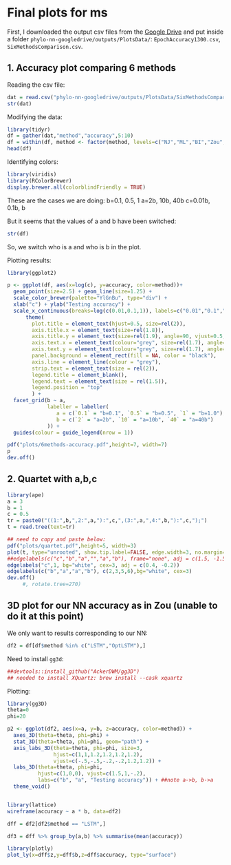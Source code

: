 # Final plots for ms

First, I downloaded the output csv files from the [Google Drive](https://drive.google.com/drive/u/2/folders/1G_ied9kMbcJTt_ZNWWN67SAkggFISNGT) and put inside a folder `phylo-nn-googledrive/outputs/PlotsData/`: `EpochAccuracy1300.csv`, `SixMethodsComparison.csv`.

## 1. Accuracy plot comparing 6 methods

Reading the csv file:
```r
dat = read.csv("phylo-nn-googledrive/outputs/PlotsData/SixMethodsComparison.csv", header=TRUE)
str(dat)
```

Modifying the data:
```r
library(tidyr)
df = gather(dat,"method","accuracy",5:10)
df = within(df, method <- factor(method, levels=c("NJ","ML","BI","Zou","LSTM","OptLSTM")))
head(df)
```

Identifying colors:
```r
library(viridis)
library(RColorBrewer)
display.brewer.all(colorblindFriendly = TRUE)
```

These are the cases we are doing:
b=0.1, 0.5, 1
a=2b, 10b, 40b
c=0.01b, 0.1b, b

But it seems that the values of a and b have been switched:
```r
str(df)
```
So, we switch who is a and who is b in the plot.

Plotting results:
```r
library(ggplot2)

p <- ggplot(df, aes(x=log(c), y=accuracy, color=method))+
  geom_point(size=2.5) + geom_line(size=1.25) +
  scale_color_brewer(palette="YlGnBu", type="div") +
  xlab("c") + ylab("Testing accuracy") +
  scale_x_continuous(breaks=log(c(0.01,0.1,1)), labels=c("0.01","0.1","1")) +
      theme(
        plot.title = element_text(hjust=0.5, size=rel(2)),
        axis.title.x = element_text(size=rel(1.8)),
        axis.title.y = element_text(size=rel(1.9), angle=90, vjust=0.5, hjust=0.5),
        axis.text.x = element_text(colour="grey", size=rel(1.7), angle=90, hjust=.5, vjust=.5, face="plain"), 
        axis.text.y = element_text(colour="grey", size=rel(1.7), angle=0, hjust=.5, vjust=.5, face="plain"),
        panel.background = element_rect(fill = NA, color = "black"),
        axis.line = element_line(colour = "grey"),
        strip.text = element_text(size = rel(2)),
        legend.title = element_blank(),
        legend.text = element_text(size = rel(1.5)),
        legend.position = "top"
        ) +
  facet_grid(b ~ a,
             labeller = labeller(
                a = c(`0.1` = "b=0.1", `0.5` = "b=0.5", `1` = "b=1.0"),
                b = c(`2` = "a=2b", `10` = "a=10b", `40` = "a=40b")
             )) +
  guides(colour = guide_legend(nrow = 1))

pdf("plots/6methods-accuracy.pdf",height=7, width=7)
p
dev.off()
```

<!--
Looking at some cases:
```r
df[(df$b==10 & df$a==1.0),]
```
-->

## 2. Quartet with a,b,c

```r
library(ape)
a = 3
b = 1
c = 0.5
tr = paste0("((1:",b,",2:",a,"):",c,",(3:",a,",4:",b,"):",c,");")
t = read.tree(text=tr)

## need to copy and paste below:
pdf("plots/quartet.pdf",height=5, width=3)
plot(t, type="unrooted", show.tip.label=FALSE, edge.width=3, no.margin=TRUE)
##edgelabels(c("c","b","a","","a","b"), frame="none", adj = c(1.5, -1.5), cex=2)
edgelabels("c",1, bg="white", cex=3, adj = c(0.4, -0.2))
edgelabels(c("b","a","a","b"), c(2,3,5,6),bg="white", cex=3)
dev.off()
     #, rotate.tree=270)
```




## 3D plot for our NN accuracy as in Zou (unable to do it at this point)

We only want to results corresponding to our NN:
```r
df2 = df[df$method %in% c("LSTM","OptLSTM"),]
```

Need to install `gg3d`:
```r
##devtools::install_github("AckerDWM/gg3D")
## needed to install XQuartz: brew install --cask xquartz
```

Plotting:
```r
library(gg3D)
theta=0 
phi=20

p2 <- ggplot(df2, aes(x=a, y=b, z=accuracy, color=method)) +
  axes_3D(theta=theta, phi=phi) +
  stat_3D(theta=theta, phi=phi, geom="path") +
  axis_labs_3D(theta=theta, phi=phi, size=3, 
               hjust=c(1,1,1.2,1.2,1.2,1.2), 
               vjust=c(-.5,-.5,-.2,-.2,1.2,1.2)) +
  labs_3D(theta=theta, phi=phi, 
          hjust=c(1,0,0), vjust=c(1.5,1,-.2),
          labs=c("b", "a", "Testing accuracy")) + ##note a->b, b->a
  theme_void()


library(lattice)
wireframe(accuracy ~ a * b, data=df2)

dff = df2[df2$method == "LSTM",]

df3 = dff %>% group_by(a,b) %>% summarise(mean(accuracy))

library(plotly)
plot_ly(x=dff$z,y=dff$b,z=dff$accuracy, type="surface")
```